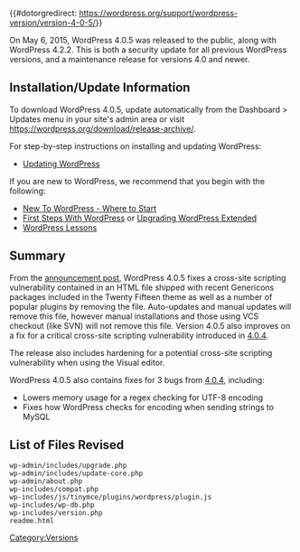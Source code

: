 {{#dotorgredirect: https://wordpress.org/support/wordpress-version/version-4-0-5/}}
{{Languages|
{{en|Version 4.0.5}}
}}

On May 6, 2015, WordPress 4.0.5 was released to the public, along with WordPress 4.2.2. This is both a security update for all previous WordPress versions, and a maintenance release for versions 4.0 and newer.

== Installation/Update Information ==
To download WordPress 4.0.5, update automatically from the Dashboard > Updates menu in your site's admin area or visit https://wordpress.org/download/release-archive/.

For step-by-step instructions on installing and updating WordPress:
* [[Updating WordPress]]

If you are new to WordPress, we recommend that you begin with the following:
* [[New To WordPress - Where to Start]]
* [[First Steps With WordPress]] or [[Upgrading WordPress Extended]]
* [[WordPress Lessons]]

== Summary ==
From the [https://wordpress.org/news/2015/05/wordpress-4-2-2/ announcement post], WordPress 4.0.5 fixes a cross-site scripting vulnerability contained in an HTML file shipped with recent Genericons packages included in the Twenty Fifteen theme as well as a number of popular plugins by removing the file. Auto-updates and manual updates will remove this file, however manual installations and those using VCS checkout (like SVN) will not remove this file. Version 4.0.5 also improves on a fix for a critical cross-site scripting vulnerability introduced in [[Version_4.0.4|4.0.4]].

The release also includes hardening for a potential cross-site scripting vulnerability when using the Visual editor.

WordPress 4.0.5 also contains fixes for 3 bugs from [[Version_4.0.4|4.0.4]], including:

* Lowers memory usage for a regex checking for UTF-8 encoding
* Fixes how WordPress checks for encoding when sending strings to MySQL

== List of Files Revised ==
<pre>
wp-admin/includes/upgrade.php
wp-admin/includes/update-core.php
wp-admin/about.php
wp-includes/compat.php
wp-includes/js/tinymce/plugins/wordpress/plugin.js
wp-includes/wp-db.php
wp-includes/version.php
readme.html
</pre>

{{Versions}}

[[Category:Versions]]